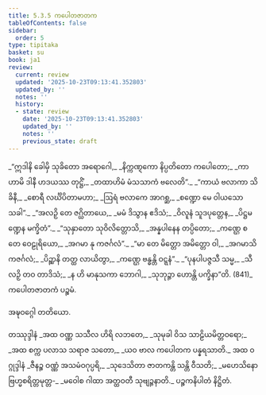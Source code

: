 ```yaml
---
title: 5.3.5 ကပေါတဇာတက
tableOfContents: false
sidebar:
  order: 5
type: tipitaka
basket: su
book: ja1
review:
  current: review
  updated: '2025-10-23T09:13:41.352803'
  updated_by: ''
  notes: ''
  history:
  - state: review
    date: '2025-10-23T09:13:41.352803'
    updated_by: ''
    notes: ''
    previous_state: draft
---
```



<ReviewStatus review={frontmatter.review} showDetails={true} />

<HypothesisAnnotation frontmatter={frontmatter} />

<DynamicBreadcrumb />

<Division number="135" book="ja1" e="ch" v="22" p="135">

<Paragraph number="1306" type="verses" book="ja1">
_“ဣဒါနိ ခေါမှိ သုခိတော အရောဂေါ,_  
_နိက္ကဏ္ဋကော နိပ္ပတိတော ကပေါတော;_  
_ကာဟာမိ ဒါနီ ဟဒယဿ တုဋ္ဌိံ,_  
_တထာဟိမံ မံသသာကံ ဗလေတိ”._  

</Paragraph>

</Division>
<Division number="136" book="ja1" e="ch" v="22" p="136">

<Paragraph number="1307" type="verses" book="ja1">
_“ကာယံ ဗလာကာ သိခိနီ,_  
_စောရီ လင်္ဃိပိတာမဟာ;_  
_ဩရံ ဗလာကေ အာဂစ္ဆ,_  
_စဏ္ဍော မေ ဝါယသော သခါ”._  

</Paragraph>

</Division>
<Division number="137" book="ja1" e="ch" v="22" p="136">

<Paragraph number="1308" type="verses" book="ja1">
_“အလဉှိ တေ ဇဂ္ဃိတာယေ,_  
_မမံ ဒိသွာန ဧဒိသံ;_  
_ဝိလူနံ သူဒပုတ္တေန,_  
_ပိဋ္ဌမဏ္ဍေန မက္ခိတံ”._  

</Paragraph>

</Division>
<Division number="138" book="ja1" e="ch" v="22" p="136">

<Paragraph number="1309" type="verses" book="ja1">
_“သုနှာတော သုဝိလိတ္တောသိ,_  
_အန္နပါနေန တပ္ပိတော;_  
_ကဏ္ဌေ စ တေ ဝေဠုရိယော,_  
_အဂမာ နု ကဇင်္ဂလံ”._  

</Paragraph>

</Division>
<Division number="139" book="ja1" e="ch" v="22" p="136">

<Paragraph number="1310" type="verses" book="ja1">
_“မာ တေ မိတ္တော အမိတ္တော ဝါ,_  
_အဂမာသိ ကဇင်္ဂလံ;_  
_ပိဉ္ဆာနိ တတ္ထ လာယိတွာ,_  
_ကဏ္ဌေ ဗန္ဓန္တိ ဝဋ္ဋနံ”._  

</Paragraph>

</Division>
<Division number="140" book="ja1" e="ch" v="22" p="136">

<Paragraph number="1311" type="verses" book="ja1">
_“ပုနပါပဇ္ဇသီ သမ္မ,_  
_သီလဉှိ တဝ တာဒိသံ;_  
_န ဟိ မာနုသကာ ဘောဂါ,_  
_သုဘုဉ္ဇာ ဟောန္တိ ပက္ခိနာ”တိ. (841)_  


</Paragraph>
</Division>

<Paragraph number="1312" type="center" book="ja1">
ကပေါတဇာတကံ ပဉ္စမံ.

  
အဍ္ဎဝဂ္ဂေါ တတိယော.



</Paragraph>

<Paragraph number="1313" type="center" book="ja1">
တဿုဒ္ဒါနံ


</Paragraph>

<Paragraph number="1314" type="verses" book="ja1">
_အထ ဝဏ္ဏ သသီလ ဟိရိ လဘတေ,_  
_သုမုခါ ဝိသ သာဠိယမိတ္တဝရော;_  
_အထ စက္က ပလာသ သရာဇ သတော,_  
_ယဝ ဗာလ ကပေါတက ပန္နရသာတိ._  


</Paragraph>

<Paragraph number="1315" type="center" book="ja1">
အထ ဝဂ္ဂုဒ္ဒါနံ


</Paragraph>

<Paragraph number="1316" type="verses" book="ja1">
_ဇီနဉ္စ ဝဏ္ဏံ အသမံဝဂုပ္ပရိ,_  
_သုဒေသိတာ ဇာတကန္တိ သန္တိ ဝီသတိ;_  
_မဟေသိနော ဗြဟ္မစရိတ္တမုတ္တ-_  
_မဝေါစ ဂါထာ အတ္ထဝတီ သုဗျဉ္ဇနာတိ._  


</Paragraph>

<Paragraph number="1317" type="center" book="ja1">
ပဉ္စကနိပါတံ နိဋ္ဌိတံ.
</Paragraph>